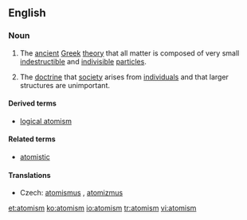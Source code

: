 ==English==
{{wikipedia}}
===Noun===
{{en-noun|-}}

#{{philosophy}} The [[ancient]] [[Greek]] [[theory]] that all matter is composed of very small [[indestructible]] and [[indivisible]] [[particle]]s.
#{{philosophy}} The [[doctrine]] that [[society]] arises from [[individual]]s and that larger structures are unimportant.

====Derived terms====
* [[logical atomism]]

====Related terms====
*[[atomistic]]

====Translations====
{{trans-top|ancient Greek theory}}
* Czech: [[atomismus]] {{m}}, [[atomizmus]] {{m}}
{{trans-mid}}
{{trans-bottom}}

[[et:atomism]]
[[ko:atomism]]
[[io:atomism]]
[[tr:atomism]]
[[vi:atomism]]